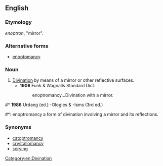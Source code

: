 ==English==

===Etymology===
{{etyl|grc|en}} ''enoptron'', "mirror".

===Alternative forms===
* [[enoptomancy]]

===Noun===
{{en-noun|-}}

# [[divination|Divination]] by means of a mirror or other reflective surfaces.
#* '''1908''' Funk & Wagnalls Standard Dict.
#*: enoptromancy...Divination with a mirror.

#* '''1986''' Urdang (ed.) -Ologies & -Isms (3rd ed.)
#*: enoptromancy a form of divination involving a mirror and its reflections.

===Synonyms===
* [[catoptromancy]]
* [[crystallomancy]]
* [[scrying]]

[[Category:en:Divination]]